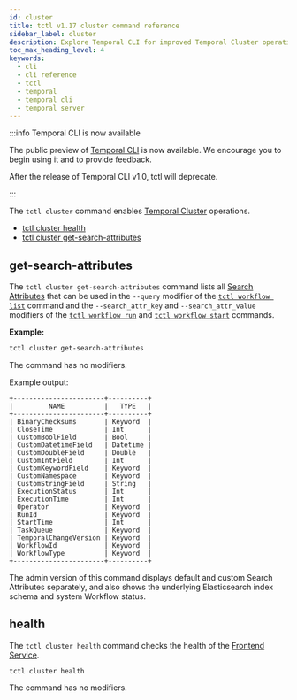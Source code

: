 ```yaml
---
id: cluster
title: tctl v1.17 cluster command reference
sidebar_label: cluster
description: Explore Temporal CLI for improved Temporal Cluster operations. Use commands like `tctl cluster health` and `tctl cluster get-search-attributes` for efficient Workflow management.
toc_max_heading_level: 4
keywords:
  - cli
  - cli reference
  - tctl
  - temporal
  - temporal cli
  - temporal server
---
```


:::info Temporal CLI is now available

The public preview of [Temporal CLI](/cli) is now available.
We encourage you to begin using it and to provide feedback.

After the release of Temporal CLI v1.0, tctl will deprecate.

:::

The `tctl cluster` command enables [Temporal Cluster](/clusters) operations.

- [tctl cluster health](#health)
- [tctl cluster get-search-attributes](#get-search-attributes)

## get-search-attributes

The `tctl cluster get-search-attributes` command lists all [Search Attributes](/search-attribute) that can be used in the `--query` modifier of the [`tctl workflow list`](/tctl-v1/workflow#list) command and the `--search_attr_key` and `--search_attr_value` modifiers of the [`tctl workflow run`](/tctl-v1/workflow#run) and [`tctl workflow start`](/tctl-v1/workflow#start) commands.

**Example:**

```bash
tctl cluster get-search-attributes
```

The command has no modifiers.

Example output:

```text
+-----------------------+----------+
|         NAME          |   TYPE   |
+-----------------------+----------+
| BinaryChecksums       | Keyword  |
| CloseTime             | Int      |
| CustomBoolField       | Bool     |
| CustomDatetimeField   | Datetime |
| CustomDoubleField     | Double   |
| CustomIntField        | Int      |
| CustomKeywordField    | Keyword  |
| CustomNamespace       | Keyword  |
| CustomStringField     | String   |
| ExecutionStatus       | Int      |
| ExecutionTime         | Int      |
| Operator              | Keyword  |
| RunId                 | Keyword  |
| StartTime             | Int      |
| TaskQueue             | Keyword  |
| TemporalChangeVersion | Keyword  |
| WorkflowId            | Keyword  |
| WorkflowType          | Keyword  |
+-----------------------+----------+
```

The admin version of this command displays default and custom Search Attributes separately, and also shows the underlying Elasticsearch index schema and system Workflow status.

## health

The `tctl cluster health` command checks the health of the [Frontend Service](/clusters#frontend-service).

`tctl cluster health`

The command has no modifiers.
